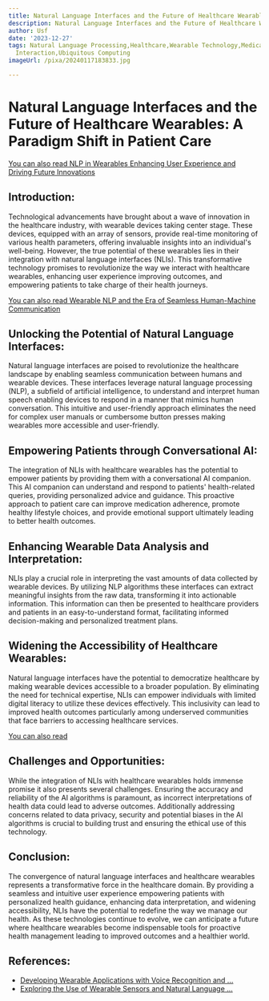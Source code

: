 ```yaml
---
title: Natural Language Interfaces and the Future of Healthcare Wearables
description: Natural Language Interfaces and the Future of Healthcare Wearables
author: Usf
date: '2023-12-27'
tags: Natural Language Processing,Healthcare,Wearable Technology,Medical Devices,Human-Computer
  Interaction,Ubiquitous Computing
imageUrl: /pixa/20240117183833.jpg

---
```

# Natural Language Interfaces and the Future of Healthcare Wearables: A Paradigm Shift in Patient Care

[You can also read NLP in Wearables Enhancing User Experience and  Driving Future Innovations](NLP%20in%20Wearables%20Enhancing%20User%20Experience%20and%20Driving%20Future%20Innovations)


## Introduction:

Technological advancements have brought about  a wave of innovation in the healthcare industry, with wearable devices taking center stage. These devices, equipped with an array of sensors, provide real-time monitoring of various health  parameters, offering invaluable insights into an individual's well-being. However, the true potential of these wearables lies in their integration  with natural language interfaces  (NLIs). This transformative technology promises to revolutionize the way we interact with healthcare wearables, enhancing user experience improving outcomes, and empowering patients to take charge of their  health journeys.

[You can also read  Wearable NLP  and the Era of Seamless Human-Machine Communication](Wearable%20NLP%20and%20the%20Era%20of%20Seamless%20Human-Machine%20Communication)


## Unlocking the Potential of Natural Language Interfaces:

Natural language interfaces are poised to revolutionize the healthcare  landscape by enabling seamless communication between humans and wearable devices. These interfaces leverage  natural language processing (NLP), a subfield of artificial intelligence, to understand and interpret human speech  enabling devices  to  respond in a manner that mimics human conversation. This intuitive and user-friendly approach eliminates the need for complex user manuals  or cumbersome button  presses making wearables more accessible  and user-friendly.

## Empowering Patients through Conversational AI:

The integration of NLIs with healthcare wearables has  the potential to empower  patients by providing them with a conversational AI companion. This AI companion can understand and  respond to  patients'  health-related queries, providing personalized advice and guidance.  This proactive approach to patient  care can  improve medication adherence, promote healthy lifestyle choices, and provide emotional support ultimately leading to better  health outcomes.

## Enhancing Wearable Data Analysis and Interpretation:

NLIs play a crucial role in interpreting the  vast amounts of data collected by wearable devices. By utilizing  NLP algorithms these interfaces can extract meaningful  insights from the raw data, transforming it into actionable information. This information can then be presented to healthcare providers and patients in an easy-to-understand format, facilitating informed decision-making and personalized treatment plans.

## Widening the Accessibility  of Healthcare Wearables:

Natural language interfaces  have  the potential to  democratize healthcare by making wearable devices accessible to a broader population. By eliminating the need for technical expertise, NLIs can empower individuals with limited digital literacy to utilize  these devices effectively. This inclusivity can lead to improved health outcomes  particularly among underserved communities that face  barriers to  accessing  healthcare services.

[You  can also read ]()


## Challenges and Opportunities:

While the integration of NLIs  with healthcare wearables holds immense promise it  also presents several challenges. Ensuring the accuracy  and  reliability of the AI algorithms is paramount, as incorrect interpretations  of health  data could lead  to adverse outcomes.  Additionally addressing concerns related to data privacy, security and potential biases in the  AI algorithms is crucial to  building trust and ensuring the ethical use of  this technology.

## Conclusion:

The convergence of natural language interfaces  and healthcare wearables represents a transformative force in the healthcare domain. By providing  a seamless and intuitive user experience empowering patients with personalized health guidance, enhancing data interpretation, and widening accessibility, NLIs have the potential to redefine the way  we manage our health. As these technologies continue to evolve, we can anticipate a future where healthcare wearables become indispensable  tools for proactive health management leading to improved outcomes and a healthier  world.

## References:
- [Developing Wearable Applications with Voice Recognition and ...](https://www.linkedin.com/pulse/developing-wearable-applications-voice-recognition-nlp-strivemindz-j4sgf)
- [Exploring the Use of Wearable Sensors and Natural Language ...](https://www.ncbi.nlm.nih.gov/pmc/articles/PMC9166632/)
